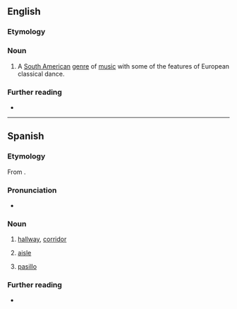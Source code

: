 ==English==

===Etymology===
{{bor|en|es|pasillo|lit=corridor}}

===Noun===
{{en-noun|-}}

# {{lb|en|music genre}} A [[South American]] [[genre]] of [[music]] with some of the features of European classical dance.

===Further reading===
* {{pedia}}

----

==Spanish==

===Etymology===
From {{suffix|es|paso|illo}}.

===Pronunciation===
* {{es-IPA}}

===Noun===
{{es-noun|m}}

# [[hallway]], [[corridor]]
#: {{syn|es|corredor}}
#: {{uxi|es|El baño está por el '''pasillo'''.|The bathroom is just down the '''hall'''.}}
# [[aisle]]
#: {{ux|es|Yo prefería un asiento de '''pasillo''' en el vuelo si no le importa.|I'd prefer an '''aisle''' seat on the flight if you don't mind.}}
# {{lb|es|music genre|Latin America}} [[#English|pasillo]]

===Further reading===
* {{R:DRAE}}